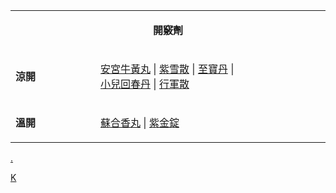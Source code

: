 {| align="center" id="toc" cellspacing="0"
|- bgcolor="#ccccff"
| align="left" width=120 | <small>{{ed|開竅劑|}}</small>
| align="center" | '''開竅劑'''
| align="right" width=120 |

|- align="center" 
|'''涼開'''
| align="left" |[[安宮牛黃丸]] | [[紫雪散]] | [[至寶丹]] | [[小兒回春丹]] | [[行軍散]]

|- align="center" 
|'''溫開'''
| align="left" |[[蘇合香丸]] | [[紫金錠]]
|}
<noinclude>
[[category:方剂|.]]
[[Category:医学模板|K]]
</noinclude>